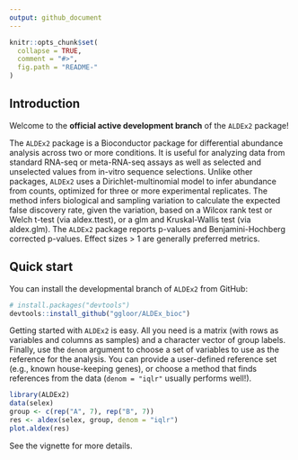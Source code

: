 ```yaml
---
output: github_document
---
```


<!-- README.md is generated from README.Rmd. Please edit that file -->

```r
knitr::opts_chunk$set(
  collapse = TRUE,
  comment = "#>",
  fig.path = "README-"
)
```

## Introduction

Welcome to the **official active development branch** of the `ALDEx2` package!

The `ALDEx2` package is a Bioconductor package for differential abundance analysis across two or more conditions. It is useful for analyzing data from standard RNA-seq or meta-RNA-seq assays as well as selected and unselected values from in-vitro sequence selections. Unlike other packages, `ALDEx2` uses a Dirichlet-multinomial model to infer abundance from counts, optimized for three or more experimental replicates. The method infers biological and sampling variation to calculate the expected false discovery rate, given the variation, based on a Wilcox rank test or Welch t-test (via aldex.ttest), or a glm and Kruskal-Wallis test (via aldex.glm). The `ALDEx2` package reports p-values and Benjamini-Hochberg corrected p-values. Effect sizes > 1 are generally preferred metrics.

## Quick start

You can install the developmental branch of `ALDEx2` from GitHub:

```r
# install.packages("devtools")
devtools::install_github("ggloor/ALDEx_bioc")
```

Getting started with `ALDEx2` is easy. All you need is a matrix (with rows as variables and columns as samples) and a character vector of group labels. Finally, use the `denom` argument to choose a set of variables to use as the reference for the analysis. You can provide a user-defined reference set (e.g., known house-keeping genes), or choose a method that finds references from the data (`denom = "iqlr"` usually performs well!).

```r
library(ALDEx2)
data(selex)
group <- c(rep("A", 7), rep("B", 7))
res <- aldex(selex, group, denom = "iqlr")
plot.aldex(res)
```

See the vignette for more details.
